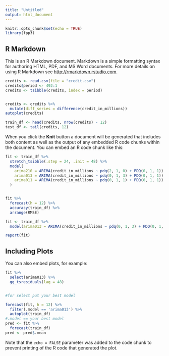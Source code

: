 ```yaml
---
title: "Untitled"
output: html_document
---
```


```r
knitr::opts_chunk$set(echo = TRUE)
library(fpp3)
```

## R Markdown

This is an R Markdown document. Markdown is a simple formatting syntax for authoring HTML, PDF, and MS Word documents. For more details on using R Markdown see <http://rmarkdown.rstudio.com>.
```r
credits <- read.csv(file = "credit.csv")
credits$period <- 492:1
credits <- tsibble(credits, index = period)


credits <- credits %>% 
  mutate(diff_series = difference(credit_in_millions))
autoplot(credits)
```


```r
train_df <- head(credits, nrow(credits) - 12)
test_df <- tail(credits, 12)
```

When you click the **Knit** button a document will be generated that includes both content as well as the output of any embedded R code chunks within the document. You can embed an R code chunk like this:

```r
fit <- train_df %>% 
  stretch_tsibble(.step = 24, .init = 48) %>% 
  model(
    arima210 = ARIMA(credit_in_millions ~ pdq(2, 1, 0) + PDQ(0, 1, 1)), 
    arima013 = ARIMA(credit_in_millions ~ pdq(0, 1, 3) + PDQ(0, 1, 1)),
    arima011 = ARIMA(credit_in_millions ~ pdq(0, 1, 1) + PDQ(0, 1, 1))
  )


fit %>% 
  forecast(h = 12) %>% 
  accuracy(train_df) %>% 
  arrange(RMSE)

fit <- train_df %>% 
  model(arima013 = ARIMA(credit_in_millions ~ pdq(0, 1, 3) + PDQ(0, 1, 1))) #change to best rmse

report(fit)
```

## Including Plots

You can also embed plots, for example:

```r

fit %>%
  select(arima013) %>%
  gg_tsresiduals(lag = 48)


#for select put your best model

forecast(fit, h = 12) %>%
  filter(.model == 'arima013') %>%
  autoplot(train_df)
#.model == your best model
pred <- fit %>%
  forecast(train_df)
pred <- pred$.mean

```

Note that the `echo = FALSE` parameter was added to the code chunk to prevent printing of the R code that generated the plot.
